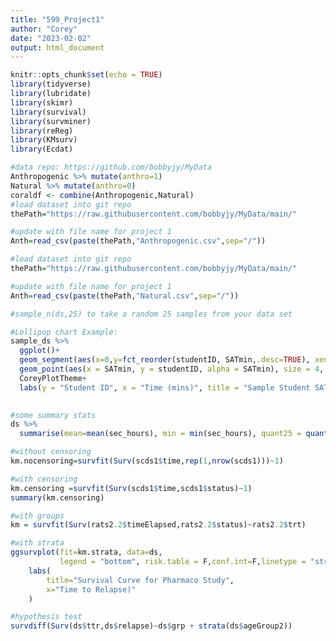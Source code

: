 ```yaml
---
title: "599_Project1"
author: "Corey"
date: "2023-02-02"
output: html_document
---
```


```r
knitr::opts_chunk$set(echo = TRUE)
library(tidyverse)
library(lubridate)
library(skimr)
library(survival)
library(survminer)
library(reReg)
library(KMsurv)
library(Ecdat)
```


```r
#data repo: https://github.com/bobbyjy/MyData
Anthropogenic %>% mutate(anthro=1)
Natural %>% mutate(anthro=0)
coraldf <- combine(Anthropogenic,Natural)
#load dataset into git repo
thePath="https://raw.githubusercontent.com/bobbyjy/MyData/main/"

#update with file name for project 1
Anth=read_csv(paste(thePath,"Anthropogenic.csv",sep="/"))

#load dataset into git repo
thePath="https://raw.githubusercontent.com/bobbyjy/MyData/main/"

#update with file name for project 1
Anth=read_csv(paste(thePath,"Natural.csv",sep="/"))

```
```r
#sample_n(ds,25) to take a random 25 samples from your data set

#Lollipop chart Example:
sample_ds %>%
  ggplot()+
  geom_segment(aes(x=0,y=fct_reorder(studentID, SATmin,.desc=TRUE), xend=SATmin, yend=fct_reorder(studentID, SATmin,.desc=TRUE)), color = "blue2", show.legend = FALSE)+
  geom_point(aes(x = SATmin, y = studentID, alpha = SATmin), size = 4, color = "blue2", show.legend = FALSE)+
  CoreyPlotTheme+
  labs(y = "Student ID", x = "Time (mins)", title = "Sample Student SAT Times")
 
```

```r
#some summary stats
ds %>% 
  summarise(mean=mean(sec_hours), min = min(sec_hours), quant25 = quantile(sec_hours, .25), median = quantile(sec_hours, .5), quant75 = quantile(sec_hours, .75), quant90 = quantile(sec_hours, .9), max = max(sec_hours), studentcount =n())
```

```r
#without censoring
km.nocensoring=survfit(Surv(scds1$time,rep(1,nrow(scds1)))~1)

#with censoring
km.censoring =survfit(Surv(scds1$time,scds1$status)~1)
summary(km.censoring)

#with groups
km = survfit(Surv(rats2.2$timeElapsed,rats2.2$status)~rats2.2$trt)

#with strata
ggsurvplot(fit=km.strata, data=ds,
           legend = "bottom", risk.table = F,conf.int=F,linetype = "strata") +
    labs(
        title="Survival Curve for Pharmaco Study",
        x="Time to Relapse)"
    ) 

#hypothesis test
survdiff(Surv(ds$ttr,ds$relapse)~ds$grp + strata(ds$ageGroup2))
```







